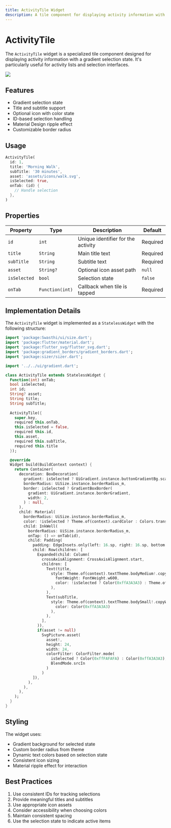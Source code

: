```yaml
---
title: ActivityTile Widget
description: A tile component for displaying activity information with gradient selection state
---
```



# ActivityTile

The `ActivityTile` widget is a specialized tile component designed for displaying activity information with a gradient selection state. It's particularly useful for activity lists and selection interfaces.

![](./images/activity-tile.png)

## Features

- Gradient selection state
- Title and subtitle support
- Optional icon with color state
- ID-based selection handling
- Material Design ripple effect
- Customizable border radius

## Usage

```dart
ActivityTile(
  id: 1,
  title: 'Morning Walk',
  subTitle: '30 minutes',
  asset: 'assets/icons/walk.svg',
  isSelected: true,
  onTab: (id) {
    // Handle selection
  },
)
```

## Properties

| Property | Type | Description | Default |
|----------|------|-------------|---------|
| `id` | `int` | Unique identifier for the activity | Required |
| `title` | `String` | Main title text | Required |
| `subTitle` | `String` | Subtitle text | Required |
| `asset` | `String?` | Optional icon asset path | `null` |
| `isSelected` | `bool` | Selection state | `false` |
| `onTab` | `Function(int)` | Callback when tile is tapped | Required |

## Implementation Details

The `ActivityTile` widget is implemented as a `StatelessWidget` with the following structure:

```dart
import 'package:Swasthi/ui/size.dart';
import 'package:flutter/material.dart';
import 'package:flutter_svg/flutter_svg.dart';
import 'package:gradient_borders/gradient_borders.dart';
import 'package:sizer/sizer.dart';

import '../../ui/gradient.dart';

class ActivityTile extends StatelessWidget {
  Function(int) onTab;
  bool isSelected;
  int id;
  String? asset;
  String title;
  String subTitle;
  
  ActivityTile({
    super.key, 
    required this.onTab, 
    this.isSelected = false, 
    required this.id, 
    this.asset, 
    required this.subTitle, 
    required this.title 
  });

  @override
  Widget build(BuildContext context) {
    return Container(
      decoration: BoxDecoration(
        gradient: isSelected ? UiGradient.instance.buttonGradientBg.scale(0.4) : null,
        borderRadius: UiSize.instance.borderRadius_m,
        border: isSelected ? GradientBoxBorder(
          gradient: UiGradient.instance.borderGradient,
          width: 2,
        ) : null,
      ),
      child: Material(
        borderRadius: UiSize.instance.borderRadius_m,
        color: !isSelected ? Theme.of(context).cardColor : Colors.transparent,
        child: InkWell(
          borderRadius: UiSize.instance.borderRadius_m,
          onTap: () => onTab(id),
          child: Padding(
            padding: EdgeInsets.only(left: 16.sp, right: 16.sp, bottom: 7.sp, top: 7.sp),
            child: Row(children: [
              Expanded(child: Column(
                crossAxisAlignment: CrossAxisAlignment.start,
                children: [
                  Text(title,
                    style: Theme.of(context).textTheme.bodyMedium!.copyWith(
                      fontWeight: FontWeight.w600,
                      color: !isSelected ? Color(0xffA3A3A3) : Theme.of(context).textTheme.bodyMedium!.color
                    ),
                  ),
                  Text(subTitle,
                    style: Theme.of(context).textTheme.bodySmall!.copyWith(
                      color: Color(0xffA3A3A3)
                    ),
                  ),
                ],
              )),
              if(asset != null)
                SvgPicture.asset(
                  asset!,
                  height: 24, 
                  width: 24,
                  colorFilter: ColorFilter.mode(
                    isSelected ? Color(0xffFAFAFA) : Color(0xffA3A3A3),
                    BlendMode.srcIn
                  )
                )
            ]),
          ),
        ),
      ),
    );
  }
}
```

## Styling

The widget uses:
- Gradient background for selected state
- Custom border radius from theme
- Dynamic text colors based on selection state
- Consistent icon sizing
- Material ripple effect for interaction

## Best Practices

1. Use consistent IDs for tracking selections
2. Provide meaningful titles and subtitles
3. Use appropriate icon assets
4. Consider accessibility when choosing colors
5. Maintain consistent spacing
6. Use the selection state to indicate active items 